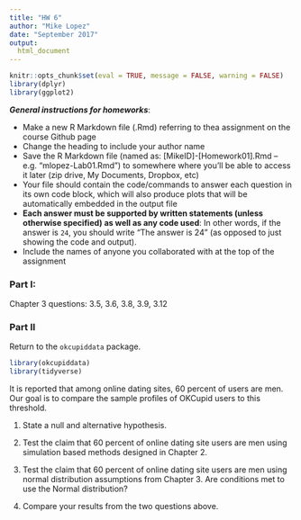 ```yaml
---
title: "HW 6"
author: "Mike Lopez"
date: "September 2017"
output:
  html_document
---
```


```r
knitr::opts_chunk$set(eval = TRUE, message = FALSE, warning = FALSE)
library(dplyr)
library(ggplot2)
```

***General instructions for homeworks***: 

+  Make a new R Markdown file (.Rmd) referring to thea assignment on the course Github page
+  Change the heading to include your author name
+  Save the R Markdown file (named as:  [MikeID]-[Homework01].Rmd -- e.g. "mlopez-Lab01.Rmd") to somewhere where you'll be able to access it later (zip drive, My Documents, Dropbox, etc)
+  Your file should contain the code/commands to answer each question in its own code block, which will also produce plots that will be automatically embedded in the output file
+  **Each answer must be supported by written statements (unless otherwise specified) as well as any code used**: In other words, if the answer is `24`, you should write "The answer is 24" (as opposed to just showing the code and output).
+  Include the names of anyone you collaborated with at the top of the assignment

### Part I: 

Chapter 3 questions: 3.5, 3.6, 3.8, 3.9, 3.12 


### Part II

Return to the `okcupiddata` package. 

```r
library(okcupiddata)
library(tidyverse)
```

It is reported that among online dating sites, 60 percent of users are men. Our goal is to compare the sample profiles of OKCupid users to this threshold.

1. State a null and alternative hypothesis.

2. Test the claim that 60 percent of online dating site users are men using simulation based methods designed in Chapter 2.

3. Test the claim that 60 percent of online dating site users are men using normal distribution assumptions from Chapter 3. Are conditions met to use the Normal distribution?

4. Compare your results from the two questions above.

